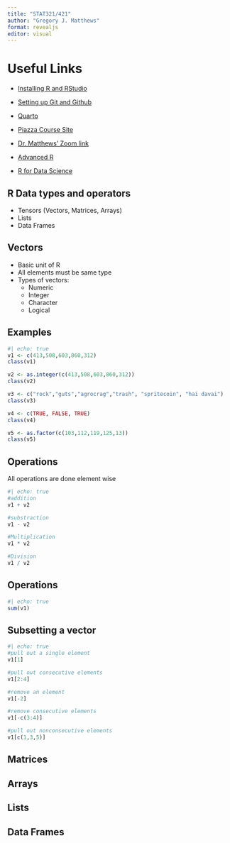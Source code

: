 ```yaml
---
title: "STAT321/421"
author: "Gregory J. Matthews"
format: revealjs
editor: visual
---
```


# Useful Links

-   [Installing R and RStudio](https://36-sure.github.io/r-setup.html)

-   [Setting up Git and Github](https://36-sure.github.io/git-setup.html)

-   [Quarto](https://r4ds.hadley.nz/quarto)

-   [Piazza Course Site](https://piazza.com/class/lzyfs2usjv2e6)

-   [Dr. Matthews' Zoom link](https://luc.zoom.us/j/6622906748)

-   [Advanced R](https://adv-r.hadley.nz/)

-   [R for Data Science](https://r4ds.had.co.nz/)

## R Data types and operators

-   Tensors (Vectors, Matrices, Arrays)
-   Lists
-   Data Frames

## Vectors

-   Basic unit of R
-   All elements must be same type
-   Types of vectors:
    -   Numeric
    -   Integer
    -   Character
    -   Logical

## Examples

```r
#| echo: true
v1 <- c(413,508,603,860,312)
class(v1)

v2 <- as.integer(c(413,508,603,860,312))
class(v2)

v3 <- c("rock","guts","agrocrag","trash", "spritecoin", "hai davai")
class(v3)

v4 <- c(TRUE, FALSE, TRUE)
class(v4)

v5 <- as.factor(c(103,112,119,125,13))
class(v5)
```

## Operations

All operations are done element wise

```r
#| echo: true
#addition
v1 + v2

#substraction
v1 - v2

#Multiplication
v1 * v2

#Division
v1 / v2
```

## Operations

```r
#| echo: true
sum(v1)
```

## Subsetting a vector

```r
#| echo: true
#pull out a single element
v1[1]

#pull out consecutive elements
v1[2:4]

#remove an element
v1[-2]

#remove consecutive elements
v1[-c(3:4)]

#pull out nonconsecutive elements
v1[c(1,3,5)]
```

## Matrices

## Arrays

## Lists

## Data Frames
